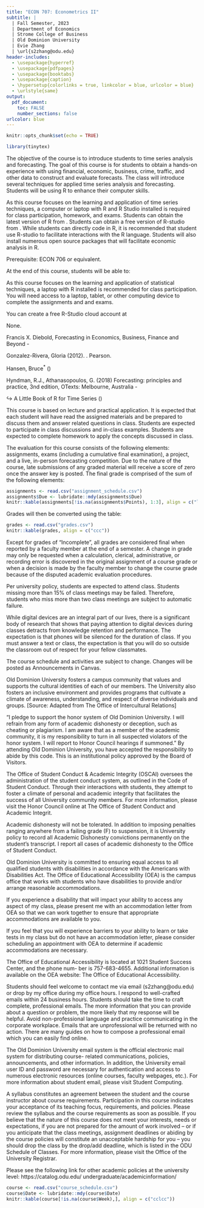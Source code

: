 ```yaml
---
title: "ECON 707: Econometrics II"
subtitle: |
  | Fall Semester, 2023
  | Department of Economics
  | Strome College of Business
  | Old Dominion University
  | Evie Zhang
  | \url{s2zhang@odu.edu}
header-includes:
  - \usepackage{hyperref}
  - \usepackage{pdfpages}
  - \usepackage{booktabs}
  - \usepackage{caption}
  - \hypersetup{colorlinks = true, linkcolor = blue, urlcolor = blue}
  - \urlstyle{same}
output:
  pdf_document:
    toc: FALSE
    number_sections: false
urlcolor: blue
---
```


```r

knitr::opts_chunk$set(echo = TRUE)

library(tinytex)

```

```{=tex}
\begin{tabular*}{1.0\textwidth}{@{\extracolsep{\fill}}lr}

Office: Constant 2046               & Office Phone: xxx-xxx-xxxx \\ 

Class Hours: Wednesday, 7:10 - 9:50 pm & Classroom: Constant 1036  \\

Office Hours: Wednesday and Friday, 12:30 pm - 2:00 pm \\

&  \\

\hline
\end{tabular*}
```
\vspace{1 mm}

\section{Course Description}

The objective of the course is to introduce students to time series analysis and forecasting. The goal of this course is for students to obtain a hands-on experience with using financial, economic, business, crime, traffic, and other data to construct and evaluate forecasts. The class will introduce several techniques for applied time series analysis and forecasting. Students will be using R to enhance their computer skills.

\section{Use of Statistical Software - R and R Studio}

As this course focuses on the learning and application of time series techniques, a computer or laptop with R and R Studio installed is required for class participation, homework, and exams. Students can obtain the latest version of R from \url{https://www.r-project.org/}. Students can obtain a free version of R-studio from \url{https://www.rstudio.com/}. While students can directly code in R, it is recommended that student use R-studio to facilitate interactions with the R language. Students will also install numerous open source packages that will facilitate economic analysis in R.

\section{Prerequisites/Corequisites}

Prerequisite: ECON 706 or equivalent.

\section{Course Objectives}

At the end of this course, students will be able to:

```{=tex}
\begin{enumerate}

\item Understand and apply common statistical methods used in business and economic forecasting
\item Explain, identify, and extract components of a time series
\item Collect, organize, visualize, and analyze time series data
\item Interpret and critique forecasts

\end{enumerate}
```
\section{Textbooks and Other Materials}

As this course focuses on the learning and application of statistical techniques, a laptop with R installed is recommended for class participation. You will need access to a laptop, tablet, or other computing device to complete the assignments and and exams.

\textbf{You may also use R Studio Cloud instead of a locally installed version of R.} You can create a free R-Studio cloud account at \url{https://rstudio.cloud/}

\subsection{Required Texts}

None.

\subsection{Reference Texts}

Francis X. Diebold, Forecasting in Economics, Business, Finance and Beyond - \url{https://www.sas.upenn.edu/~fdiebold/Teaching221/Forecasting.pdf}

Gonzalez-Rivera, Gloria (2012). \textit{Forecasting for Economics and Business}. Pearson.

Hansen, Bruce$^{*}$ (\url{https://www.ssc.wisc.edu/~bhansen/390/2010/})

Hyndman, R.J., Athanasopoulos, G. (2018) Forecasting: principles and practice, 3nd edition, OTexts: Melbourne, Australia - \url{https://otexts.com/fpp3/}

$\hookrightarrow$ A Little Book of R for Time Series (\url{https://a-little-book-of-r-for-time-series.readthedocs.io/en/latest/src/timeseries.html})

\section{Instructional Methodologies}

This course is based on lecture and practical application. It is expected that each student will have read the assigned materials and be prepared to discuss them and answer related questions in class.  Students are expected to participate in class discussions and in-class examples. Students are expected to complete homework to apply the concepts discussed in class.

\section{Requirements and Grading}

The evaluation for this course consists of the following elements: assignments, exams (including a cumulative final examination), a project, and a live, in-person forecasting competition. Due to the nature of the course, late submissions of any graded material will receive a score of zero once the answer key is posted. The final grade is comprised of the sum of the following elements:
```r
assignments <- read.csv("assignment_schedule.csv")
assignments$Due <- lubridate::mdy(assignments$Due)
knitr::kable(assignments[!is.na(assignments$Points), 1:3], align = c("lcc"))
```

Grades will then be converted using the table:

```r
grades <- read.csv("grades.csv")
knitr::kable(grades, align = c("ccc"))
```

Except for grades of "Incomplete", all grades are considered final when reported by a faculty member at the end of a semester. A change in grade may only be requested when a calculation, clerical, administrative, or recording error is discovered in the original assignment of a course grade or when a decision is made by the faculty member to change the course grade because of the disputed academic evaluation procedures.

\textbf{Grade changes necessitated by a calculation, administrative, or recording error must be reported within a period of six months from the time the grade is awarded.  No grade may be changed as the result of a re-evaluation of a student’s work or the submission of supplemental work following the close of a semester}

\section{Attendance and Participation}

Per university policy, students are expected to attend class. Students missing more than 15% of class meetings may be failed. Therefore, students who miss more than two class meetings are subject to automatic failure.

\section{Digital Devices and Expectations}

While digital devices are an integral part of our lives, there is a significant body of research that shows that paying attention to digital devices during classes detracts from knowledge retention and performance. The expectation is that phones will be silenced for the duration of class. If you must answer a text or class, the expectation is that you will do so outside the classroom out of respect for your fellow classmates.

\section{Course Disclaimer}

The course schedule and activities are subject to change. Changes will be posted as Announcements in Canvas.

\section{Cultural Diversity}

Old Dominion University fosters a campus community that values and supports the cultural identities of each of our members. The University also fosters an inclusive environment and provides programs that cultivate a climate of awareness, understanding, and respect of diverse individuals and groups. [Source: Adapted from The Office of Intercultural Relations]

\section{Honor Pledge}

"I pledge to support the honor system of Old Dominion University. I will refrain from any form of academic dishonesty or deception, such as cheating or plagiarism. I am aware that as a member of the academic community, it is my responsibility to turn in all suspected violators of the honor system. I will report to Honor Council hearings if summoned." By attending Old Dominion University, you have accepted the responsibility to abide by this code. This is an institutional policy approved by the Board of Visitors.

\section{Academic Integrity}

The Office of Student Conduct & Academic Integrity (OSCAI) oversees the administration of the student conduct system, as outlined in the Code of Student Conduct. Through their interactions with students, they attempt to foster a climate of personal and academic integrity that facilitates the success of all University community members. For more information, please visit the Honor Council online at The Office of Student Conduct and Academic Integrit.

\section{Academic Conduct}
Academic dishonesty will not be tolerated. In addition to imposing penalties ranging anywhere from a failing grade (F) to suspension, it is University policy to record all Academic Dishonesty convictions permanently on the student’s transcript. I report all cases of academic dishonesty to the Office of Student Conduct.

\section{Educational Accessibility and Accommodations}

Old Dominion University is committed to ensuring equal access to all qualified students with disabilities in accordance with the Americans with Disabilities Act. The Office of Educational Accessibility (OEA) is the campus office that works with students who have disabilities to provide and/or arrange reasonable accommodations.

If you experience a disability that will impact your ability to access any aspect of my class, please present me with an accommodation letter from OEA so that we can work together to ensure that appropriate accommodations are available to you.

If you feel that you will experience barriers to your ability to learn or take tests in my class but do not have an accommodation letter, please consider scheduling an appointment with OEA to determine if academic accommodations are necessary.

The Office of Educational Accessibility is located at 1021 Student Success Center, and the phone num- ber is 757-683-4655. Additional information is available on the OEA website: The Office of Educational Accessibility.

\section{Communication}
Students should feel welcome to contact me via email (s2zhang@odu.edu) or drop by my office during my office hours. I respond to well-crafted emails within 24 business hours.
Students should take the time to craft complete, professional emails. The more information that you can provide about a question or problem, the more likely that my response will be helpful. Avoid non-professional language and practice communicating in the corporate workplace. Emails that are unprofessional will be returned with no action. There are many guides on how to compose a professional email which you can easily find online.

\section{University Email Policy}

The Old Dominion University email system is the official electronic mail system for distributing course- related communications, policies, announcements, and other information. In addition, the University email user ID and password are necessary for authentication and access to numerous electronic resources (online courses, faculty webpages, etc.). For more information about student email, please visit Student Computing.

\section{Withdrawal}

A syllabus constitutes an agreement between the student and the course instructor about course requirements. Participation in this course indicates your acceptance of its teaching focus, requirements, and policies. Please review the syllabus and the course requirements as soon as possible. If you believe that the nature of this course does not meet your interests, needs or expectations, if you are not prepared for the amount of work involved – or if you anticipate that the class meetings, assignment deadlines or abiding by the course policies will constitute an unacceptable hardship for you – you should drop the class by the drop/add deadline, which is listed in the ODU Schedule of Classes. For more information, please visit the Office of the University Registrar.

\section{Other Academic Policies}
Please see the following link for other academic policies at the university level: https://catalog.odu.edu/ undergraduate/academicinformation/
\newpage

\section{Tentative Course Schedule}

```r
course <- read.csv("course_schedule.csv")
course$Date <- lubridate::mdy(course$Date)
knitr::kable(course[!is.na(course$Week),], align = c("cclcc"))
```